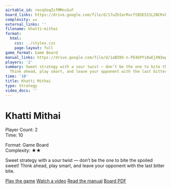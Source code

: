 ```yaml
---
airtable_id: recqXoqZsfMMncGvF
board_links: https://drive.google.com/file/d/17uZhIarRvcftBSE531L2NCRvkTOr-it2/view?usp=drive_link
complexity: ★★
external_links: ''
filename: khatti-mithai
format:
  html:
    css: ../styles.css
    page-layout: full
game_format: Game Board
manual_links: https://drive.google.com/file/d/1aBI0X-n-PE4bPYi8wEjXN3wpN3aLIMmw/view?usp=drive_link
players: '2'
summary: Sweet strategy with a sour twist — don’t be the one to bite the spoiled sweet!
  Think ahead, play smart, and leave your opponent with the last bitter bite.
time: '10'
title: Khatti Mithai
type: Strategy
video_docs: ''
---
```


# Khatti Mithai

:::{.game-info-box}
:::{.game-stats}
:::{.left-stats}
Player Count: 2  
Time: 10
:::
:::{.right-stats}
Format: Game Board  
Complexity: ★★
:::
:::
:::

Sweet strategy with a sour twist — don’t be the one to bite the spoiled sweet! Think ahead, play smart, and leave your opponent with the last bitter bite.

:::{.game-actions}
<a href="#" class="btn btn-play disabled-button"><i class="fa fa-gamepad"></i> Play the game</a>
<a href="#" class="btn btn-watch disabled-button"><i class="fa fa-video"></i> Watch a video</a>
<a href="https://drive.google.com/file/d/1aBI0X-n-PE4bPYi8wEjXN3wpN3aLIMmw/view?usp=drive_link" class="btn btn-manual"><i class="fa fa-book"></i> Read the manual</a>
<a href="https://drive.google.com/file/d/17uZhIarRvcftBSE531L2NCRvkTOr-it2/view?usp=drive_link" class="btn btn-board"><i class="fa fa-file-pdf"></i> Board PDF</a>
:::
